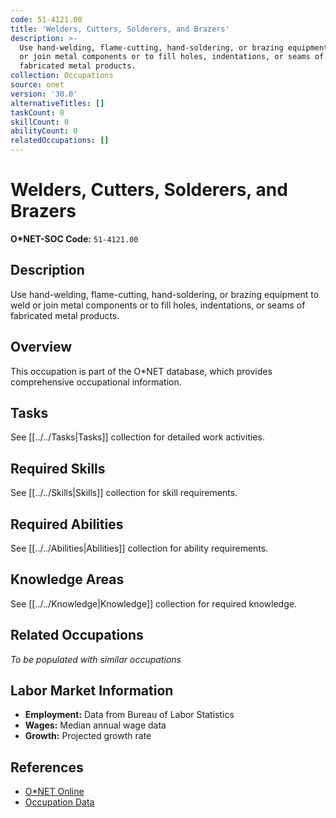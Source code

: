 ```yaml
---
code: 51-4121.00
title: 'Welders, Cutters, Solderers, and Brazers'
description: >-
  Use hand-welding, flame-cutting, hand-soldering, or brazing equipment to weld
  or join metal components or to fill holes, indentations, or seams of
  fabricated metal products.
collection: Occupations
source: onet
version: '30.0'
alternativeTitles: []
taskCount: 0
skillCount: 0
abilityCount: 0
relatedOccupations: []
---
```

# Welders, Cutters, Solderers, and Brazers

**O*NET-SOC Code:** `51-4121.00`

## Description

Use hand-welding, flame-cutting, hand-soldering, or brazing equipment to weld or join metal components or to fill holes, indentations, or seams of fabricated metal products.

## Overview

This occupation is part of the O*NET database, which provides comprehensive occupational information.

## Tasks

See [[../../Tasks|Tasks]] collection for detailed work activities.

## Required Skills

See [[../../Skills|Skills]] collection for skill requirements.

## Required Abilities

See [[../../Abilities|Abilities]] collection for ability requirements.

## Knowledge Areas

See [[../../Knowledge|Knowledge]] collection for required knowledge.

## Related Occupations

*To be populated with similar occupations*

## Labor Market Information

- **Employment:** Data from Bureau of Labor Statistics
- **Wages:** Median annual wage data
- **Growth:** Projected growth rate

## References

- [O*NET Online](https://www.onetonline.org/link/summary/51-4121.00)
- [Occupation Data](https://www.onetcenter.org/)
